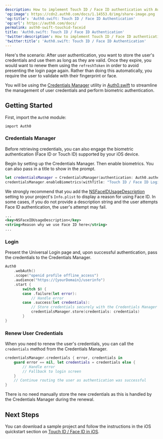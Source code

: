 ```yaml
---
description: How to implement Touch ID / Face ID authentication with Auth0.swift.
'og:image': https://cdn2.auth0.com/docs/1.14553.0/img/share-image.png
'og:title': 'Auth0.swift: Touch ID / Face ID Authentication'
'og:url': https://auth0.com/docs/
permalink: auth0-swift-touchid-faceid
title: 'Auth0.swift: Touch ID / Face ID Authentication'
'twitter:description': How to implement Touch ID / Face ID authentication with Auth0.swift.
'twitter:title': 'Auth0.swift: Touch ID / Face ID Authentication'
---
```

Here's the scenario: After user authentication, you want to store the user's credentials and use them as long as they are valid. Once they expire, you would want to renew them using the `refreshToken` in order to avoid presenting the login page again. Rather than doing this automatically, you require the user to validate with their fingerprint or face.

You will be using the [Credentials Manager](https://github.com/auth0/Auth0.swift/blob/master/Auth0/CredentialsManager.swift) utility in [Auth0.swift](https://github.com/auth0/Auth0.swift/) to streamline the management of user credentials and perform biometric authentication.

## Getting Started

First, import the `Auth0` module:

`import Auth0`

### Credentials Manager

Before retrieving credentials, you can also engage the biometric authentication (Face ID or Touch ID) supported by your iOS device.

Begin by setting up the Credentials Manager. Then enable biometrics. You can also pass in a title to show in the prompt.

```swift lines
let credentialsManager = CredentialsManager(authentication: Auth0.authentication())
credentialsManager.enableBiometrics(withTitle: "Touch ID / Face ID Login")
```

We strongly recommend that you add the [NSFaceIDUsageDescription](https://developer.apple.com/library/archive/documentation/General/Reference/InfoPlistKeyReference/Articles/CocoaKeys.html#//apple_ref/doc/uid/TP40009251-SW75) setting to your project's `Info.plist` to display a reason for using Face ID. In some cases, if you do not provide a description string and the user attempts Face ID authentication, the user's attempt may fail.

```xml lines
...
<key>NSFaceIDUsageDescription</key>
<string>Reason why we use Face ID here</string>
...
```

### Login

Present the <Tooltip tip="Universal Login: Your application redirects to Universal Login, hosted on Auth0's Authorization Server, to verify a user's identity." cta="View Glossary" href="/glossary?term=Universal+Login">Universal Login</Tooltip> page and, upon successful authentication, pass the credentials to the Credentials Manager.

```swift lines
Auth0
    .webAuth()
    .scope("openid profile offline_access")
    .audience("https://{yourDomain}/userinfo")
    .start {
        switch $0 {
        case .failure(let error):
            // Handle error
        case .success(let credentials):
            // Store credentials securely with the Credentials Manager
            credentialsManager.store(credentials: credentials)
        }
}
```

### Renew User Credentials

When you need to renew the user's credentials, you can call the `credentials` method from the Credentials Manager.

```swift lines
credentialsManager.credentials { error, credentials in
    guard error == nil, let credentials = credentials else {
        // Handle error
        // Fallback to login screen
    }
    // Continue routing the user as authentication was successful
}
```

There is no need manually store the new credentials as this is handled by the Credentials Manager during the renewal.

## Next Steps

You can download a sample project and follow the instructions in the iOS quickstart section on [Touch ID / Face ID in iOS](/quickstart/native/ios-swift).